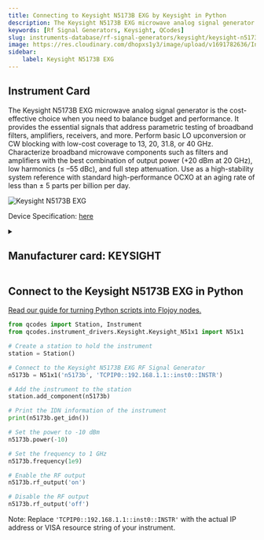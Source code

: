 ```yaml
---
title: Connecting to Keysight N5173B EXG by Keysight in Python
description: The Keysight N5173B EXG microwave analog signal generator is the cost-effective choice when you need to balance budget and performance. It provides the essential signals that address parametric testing of broadband filters, amplifiers, receivers, and more. Perform basic LO upconversion or CW blocking with low-cost coverage to 13, 20, 31.8, or 40 GHz. Characterize broadband microwave components such as filters and amplifiers with the best combination of output power (+20 dBm at 20 GHz), low harmonics (≤ –55 dBc), and full step attenuation. Use as a high-stability system reference with standard high-performance OCXO at an aging rate of less than ± 5 parts per billion per day.
keywords: [Rf Signal Generators, Keysight, QCodes] 
slug: instruments-database/rf-signal-generators/keysight/keysight-n5173b-exg 
image: https://res.cloudinary.com/dhopxs1y3/image/upload/v1691782636/Instruments/RF%20Signal%20Generator/Keysight-N5173B-EXG/Keysight-N5173B-EXG.png
sidebar:
    label: Keysight N5173B EXG 
---
```



## Instrument Card

The Keysight N5173B EXG microwave analog signal generator is the cost-effective choice when you need to balance budget and performance. It provides the essential signals that address parametric testing of broadband filters, amplifiers, receivers, and more. Perform basic LO upconversion or CW blocking with low-cost coverage to 13, 20, 31.8, or 40 GHz. Characterize broadband microwave components such as filters and amplifiers with the best combination of output power (+20 dBm at 20 GHz), low harmonics (≤ –55 dBc), and full step attenuation. Use as a high-stability system reference with standard high-performance OCXO at an aging rate of less than ± 5 parts per billion per day.

![Keysight N5173B EXG](https://res.cloudinary.com/dhopxs1y3/image/upload/v1691782636/Instruments/RF%20Signal%20Generator/Keysight-N5173B-EXG/Keysight-N5173B-EXG.png)

Device Specification: [here](https://www.keysight.com/us/en/assets/7018-04097/data-sheets/5991-3132.pdf)

<details style={{ marginTop: "15px"}}>
<summary><h2 style={{display:'inline'}}>Manufacturer card: KEYSIGHT</h2></summary>

![KEYSIGHT](https://res.cloudinary.com/dhopxs1y3/image/upload/v1692125973/Instruments/Vendor%20Logos/Keysight.png)

Keysight Technologies, or Keysight, is an American company that manufactures electronics test and measurement equipment and software

- Headquarters: USA
- Yearly Revenue (millions, USD): 5420
- Vendor Website: [here](https://www.keysight.com/us/en/home.html)

</details>


<FeaturedInstrumentVideo category="RF_SIGNAL_GENERATORS" />

## Connect to the Keysight N5173B EXG in Python

[Read our guide for turning Python scripts into Flojoy nodes.](https://docs.flojoy.ai/contribution/blocks/custom-flojoy-block/)



<Tabs>
<TabItem value="Flojoy" label="Flojoy" className="flojoy-instrument-tabs">

<SectionsCard category="RF_SIGNAL_GENERATORS" manufacturer="Keysight"></SectionsCard>

</TabItem>
<TabItem value="QCodes" label="QCodes">

```python
from qcodes import Station, Instrument
from qcodes.instrument_drivers.Keysight.Keysight_N51x1 import N51x1

# Create a station to hold the instrument
station = Station()

# Connect to the Keysight N5173B EXG RF Signal Generator
n5173b = N51x1('n5173b', 'TCPIP0::192.168.1.1::inst0::INSTR')

# Add the instrument to the station
station.add_component(n5173b)

# Print the IDN information of the instrument
print(n5173b.get_idn())

# Set the power to -10 dBm
n5173b.power(-10)

# Set the frequency to 1 GHz
n5173b.frequency(1e9)

# Enable the RF output
n5173b.rf_output('on')

# Disable the RF output
n5173b.rf_output('off')
```

Note: Replace `'TCPIP0::192.168.1.1::inst0::INSTR'` with the actual IP address or VISA resource string of your instrument.

</TabItem>
</Tabs>